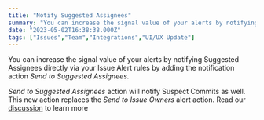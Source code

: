 ```yaml
---
title: "Notify Suggested Assignees"
summary: "You can increase the signal value of your alerts by notifying Suggested Assignees directly via your Issue Alert rules by adding the notification action Send..."
date: "2023-05-02T16:38:38.000Z"
tags: ["Issues","Team","Integrations","UI/UX Update"]
---
```


  You can increase the signal value of your alerts by notifying Suggested Assignees directly via your Issue Alert rules by adding the notification action *Send to Suggested Assignees.*

*Send to Suggested Assignees* action will notify Suspect Commits as well. This new action replaces the *Send to Issue Owners* alert action. Read our [discussion](https://github.com/getsentry/sentry/discussions/46696) to learn more
